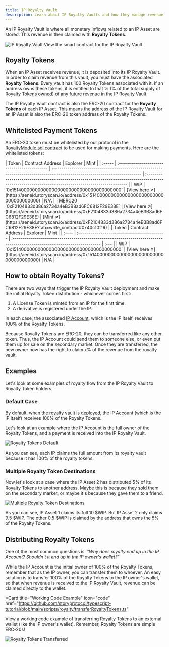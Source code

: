 ```yaml
---
title: IP Royalty Vault
description: Learn about IP Royalty Vaults and how they manage revenue for IP Assets
---
```


An IP Royalty Vault is where all monetary inflows related to an IP Asset are stored. This revenue is then claimed with **Royalty Tokens**.

<Frame>
  <img
    src="/images/concepts/royalty-module/royalty-vaults.png"
    alt="IP Royalty Vault"
  />
</Frame>

<CardGroup cols={1}>
  <Card
    title="IPRoyaltyVault.sol"
    href="https://github.com/storyprotocol/protocol-core-v1/blob/main/contracts/modules/royalty/policies/IpRoyaltyVault.sol"
    icon="scroll"
    color="#ccb092"
  >
    View the smart contract for the IP Royalty Vault.
  </Card>
</CardGroup>

## Royalty Tokens

When an IP Asset receives revenue, it is deposited into its IP Royalty Vault. In order to claim revenue from this vault, you must have the associated **Royalty Tokens**. Every vault has 100 Royalty Tokens associated with it. If an address owns these tokens, it is entitled to that % (% of the total supply of Royalty Tokens owned) of any future revenue in the IP Royalty Vault.

The IP Royalty Vault contract is also the ERC-20 contract for the **Royalty Tokens** of each IP Asset. This means the address of the IP Royalty Vault for an IP Asset is also the ERC-20 token address of the Royalty Tokens.

## Whitelisted Payment Tokens

An ERC-20 token must be whitelisted by our protocol in the [RoyaltyModule.sol contract](https://github.com/storyprotocol/protocol-core-v1/blob/e339f0671c9172a6699537285e32aa45d4c1b57b/contracts/modules/royalty/RoyaltyModule.sol#L50) to be used for making payments. Here are the whitelisted tokens:

<Tabs>
  <Tab title="Aeneid Testnet">
    | Token  | Contract Address                             | Explorer                                                                                                                   | Mint                                                                                                                                                |
    | :----- | :------------------------------------------- | :------------------------------------------------------------------------------------------------------------------------- | :-------------------------------------------------------------------------------------------------------------------------------------------------- |
    | WIP    | `0x1514000000000000000000000000000000000000` | [View here ↗️](https://aeneid.storyscan.io/address/0x1514000000000000000000000000000000000000) | N/A                                                                                                                                                 |
    | MERC20 | `0xF2104833d386a2734a4eB3B8ad6FC6812F29E38E` | [View here ↗️](https://aeneid.storyscan.io/address/0xF2104833d386a2734a4eB3B8ad6FC6812F29E38E) | [Mint ↗️](https://aeneid.storyscan.io/address/0xF2104833d386a2734a4eB3B8ad6FC6812F29E38E?tab=write_contract#0x40c10f19) |
  </Tab>

  <Tab title="Mainnet">
    | Token | Contract Address                             | Explorer                                                                                                                   | Mint |
    | :---- | :------------------------------------------- | :------------------------------------------------------------------------------------------------------------------------- | :--- |
    | WIP   | `0x1514000000000000000000000000000000000000` | [View here ↗️](https://aeneid.storyscan.io/address/0x1514000000000000000000000000000000000000) | N/A  |
  </Tab>
</Tabs>

## How to obtain Royalty Tokens?

There are two ways that trigger the IP Royalty Vault deployment and make the initial Royalty Token distribution - whichever comes first:

1. A License Token is minted from an IP for the first time.
2. A derivative is registered under the IP.

In each case, the associated [IP Account](/concepts/ip-asset/ip-account), which is the IP itself, receives 100% of the Royalty Tokens.

Because Royalty Tokens are ERC-20, they can be transferred like any other token. Thus, the IP Account could send them to someone else, or even put them up for sale on the secondary market. Once they are transferred, the new owner now has the right to claim x% of the revenue from the royalty vault.

## Examples

Let's look at some examples of royalty flow from the IP Royalty Vault to Royalty Token holders.

### Default Case

By default, [when the royalty vault is deployed](/concepts/royalty-module/ip-royalty-vault#how-to-obtain-royalty-tokens%3F), the IP Account (which is the IP itself) receives 100% of the Royalty Tokens.

Let's look at an example where the IP Account is the full owner of the Royalty Tokens, and a payment is received into the IP Royalty Vault.

<Frame>
  <img
    src="/images/concepts/royalty-module/default-ip-royalty-vault.png"
    alt="Royalty Tokens Default"
  />
</Frame>

As you can see, each IP claims the full amount from its royalty vault because it has 100% of the royalty tokens.

### Multiple Royalty Token Destinations

Now let's look at a case where the IP Asset 2 has distributed 5% of its Royalty Tokens to another address. Maybe this is because they sold them on the secondary market, or maybe it's because they gave them to a friend.

<Frame>
  <img
    src="/images/concepts/royalty-module/cool-person.png"
    alt="Multiple Royalty Token Destinations"
  />
</Frame>

As you can see, IP Asset 1 claims its full 10 \$WIP. But IP Asset 2 only claims 9.5 \$WIP. The other 0.5 \$WIP is claimed by the address that owns the 5% of the Royalty Tokens.

## Distributing Royalty Tokens

One of the most common questions is: _"Why does royalty end up in the IP Account? Shouldn't it end up in the IP owner's wallet?"_

While the IP Account is the initial owner of 100% of the Royalty Tokens, remember that as the IP owner, you can transfer them to whoever. An easy solution is to transfer 100% of the Royalty Tokens to the IP owner's wallet, so that when revenue is received to the IP Royalty Vault, revenue can be claimed directly to the wallet.

<Card
  title="Working Code Example"
  icon="code"
  href="https://github.com/storyprotocol/typescript-tutorial/blob/main/scripts/royalty/transferRoyaltyTokens.ts"
>
  View a working code example of transferring Royalty Tokens to an external
  wallet (like the IP owner's wallet). Remember, Royalty Tokens are simple
  ERC-20s!
</Card>

<Frame>
  <img
    src="/images/concepts/royalty-module/ip-owner-rts.png"
    alt="Royalty Tokens Transferred"
  />
</Frame>
